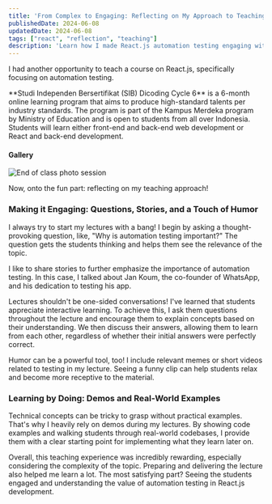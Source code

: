 ```yaml
---
title: 'From Complex to Engaging: Reflecting on My Approach to Teaching Automation Testing'
publishedDate: 2024-06-08
updatedDate: 2024-06-08
tags: ["react", "reflection", "teaching"]
description: 'Learn how I made React.js automation testing engaging with thought-provoking questions, real-world demos, and a touch of humor.'
---
```


I had another opportunity to teach a course on React.js, specifically focusing on automation testing.

<SideNote headingText="Quick Context" variants="info">
    **Studi Independen Bersertifikat (SIB) Dicoding Cycle 6** is a 6-month online learning program that aims to produce high-standard talents per industry standards. The program is part of the Kampus Merdeka program by Ministry of Education and is open to students from all over Indonesia. Students will learn either front-end and back-end web development or React and back-end development.
</SideNote>

#### Gallery
![End of class photo session](https://media.licdn.com/dms/image/v2/D5612AQHk7LTLCuEncg/article-inline_image-shrink_1500_2232/article-inline_image-shrink_1500_2232/0/1721174320664?e=1741824000&v=beta&t=xSxCtryi5d3IAGoY9BWnioDS5tn-8_wqA0JF5pTELg0)

Now, onto the fun part: reflecting on my teaching approach!

### Making it Engaging: Questions, Stories, and a Touch of Humor

I always try to start my lectures with a bang! I begin by asking a thought-provoking question, like, "Why is automation testing important?" The question gets the students thinking and helps them see the relevance of the topic.

I like to share stories to further emphasize the importance of automation testing. In this case, I talked about Jan Koum, the co-founder of WhatsApp, and his dedication to testing his app.

Lectures shouldn't be one-sided conversations! I've learned that students appreciate interactive learning. To achieve this, I ask them questions throughout the lecture and encourage them to explain concepts based on their understanding. We then discuss their answers, allowing them to learn from each other, regardless of whether their initial answers were perfectly correct.

Humor can be a powerful tool, too! I include relevant memes or short videos related to testing in my lecture. Seeing a funny clip can help students relax and become more receptive to the material.

### Learning by Doing: Demos and Real-World Examples

Technical concepts can be tricky to grasp without practical examples. That's why I heavily rely on demos during my lectures. By showing code examples and walking students through real-world codebases, I provide them with a clear starting point for implementing what they learn later on.

Overall, this teaching experience was incredibly rewarding, especially considering the complexity of the topic. Preparing and delivering the lecture also helped me learn a lot. The most satisfying part? Seeing the students engaged and understanding the value of automation testing in React.js development.
